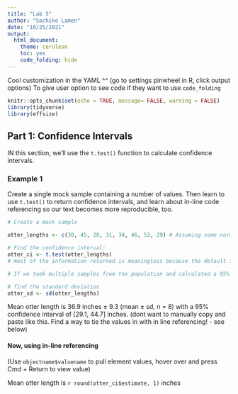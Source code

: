 ```yaml
---
title: "Lab 5"
author: "Sachiko Lamen"
date: "10/25/2021"
output: 
  html_document: 
    theme: cerulean
    toc: yes
    code_folding: hide
---
```


Cool customization in the YAML ^^ (go to settings pinwheel in R, click output options) To give user option to see code if they want to use `code_folding`

```r
knitr::opts_chunk$set(echo = TRUE, message= FALSE, warning = FALSE)
library(tidyverse)
library(effsize)
```


## Part 1: Confidence Intervals
 IN this section, we'll use the `t.test()` function to calculate confidence intervals.

### Example 1

Create a single mock sample containing a number of values. Then learn to use `t.test()` to return confidence intervals, and learn about in-line code referencing so our text becomes more reproducible, too. 

```r
# Create a mock sample

otter_lengths <- c(30, 45, 28, 31, 34, 46, 52, 29) # Assuming some normality exists here, we can calculate a confidence interval using t distribution that takes into account sample size and greater uncertainty

# Find the confidence interval:
otter_ci <- t.test(otter_lengths)
# most of the information returned is meaningless because the default is testing the null hypothesis that the mean otter length is equal to 0. (df = n-1). BUT, 95% confidence interval [29.07792, 44.67208]

# If we took multiple samples from the population and calculated a 95% confidence interval for each of them, we would expect that 95% of calculated confidence intervals to contain the true mean within the parameter. 

# find the standard deviation
otter_sd <- sd(otter_lengths)
```
Mean otter length is 36.9 inches $\pm$ 9.3 (mean $\pm$ sd, n = 8) with a 95% confidence interval of [29.1, 44.7] inches. (dont want to manually copy and paste like this. Find a way to tie the values in with in line referencing! - see below)

#### Now, using in-line referencing
(Use `objectname$valuename` to pull element values, hover over and press Cmd + Return to view value)

Mean otter length is `r round(otter_ci$estimate, 1)` inches















